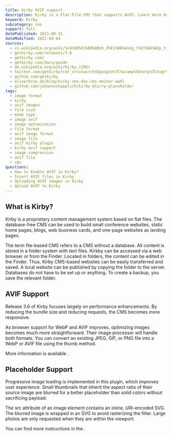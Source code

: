 ```yaml
---
title: Kirby AVIF support
description: Kirby is a Flat-File-CMS that supports AVIF. Learn more here.
keyword: Kirby
subcategory: cms
support: full
datePublished: 2021-09-21
dateModified: 2022-04-04
sources:
  - vi.wikipedia.org/wiki/%C4%90%E1%BB%8Bnh_d%E1%BA%A1ng_t%E1%BA%ADp_tin_h%C3%ACnh_%E1%BA%A3nh
  - getkirby.com/releases/3.6
  - getkirby.com/
  - getkirby.com/docs/guide
  - de.wikipedia.org/wiki/Kirby_(CMS)
  - twitter.com/getkirby?ref_src=twsrc%5Egoogle%7Ctwcamp%5Eserp%7Ctwgr%5Eauthor
  - github.com/getkirby
  - oliverbrux.de/blog/kirby-cms-das-cms-meiner-wahl
  - github.com/johannschopplich/kirby-blurry-placeholder
tags:
  - image format
  - kirby
  - avif images
  - file size
  - mime type
  - image avif
  - image optimization
  - file format
  - avif image format
  - image file
  - avif kirby plugin
  - kirby avif support
  - image compression
  - avif file
  - cms
questions:
  - How to Enable AVIF in Kirby?
  - Insert AVIF files in Kirby
  - Uploading AVIF images in Kirby
  - Upload AVIF to Kirby
---
```


## What is Kirby?

Kirby is a proprietary content management system based on flat files. The database-free CMS can be used to build small conference websites, static home pages, blogs, web business cards, and one-page websites as landing pages.

The term file-based CMS refers to a CMS without a database. All content is stored in a folder system with text files. Kirkby can be accessed via a web browser or from the Finder. Located in folders, the content can be edited in the Finder. Thus, Kirby CMS-based websites can be easily transferred and saved. A local website can be published by copying the folder to the server. Databases do not have to be set up or anything. To create a backup, you save the relevant folder.

## AVIF Support

Release 3.6 of Kirby focuses largely on performance enhancements. By reducing the bundle size and reducing requests, the CMS becomes more responsive.

As browser support for WebP and AVIF improves, optimizing images becomes much more straightforward. Their image processor will handle both formats. You can convert an existing JPEG, GIF, or PNG file into a WebP or AVIF file using the thumb method.

More information is available <Link href="getkirby.com/releases/3.6/" text="here"/>.

## Placeholder Support

Progressive image loading is implemented in this plugin, which improves user experience. Small thumbnails that inherit the aspect ratio of their source image are blurred for a better placeholder than solid colors without sacrificing payload.

The src attribute of an image element contains an inline, URI-encoded SVG. The blurred image is wrapped in an SVG to avoid rasterizing the filter. Large photos are only requested when they are within the viewport.

You can find more instructions in the <Link text="Github repository" href="github.com/johannschopplich/kirby-blurry-placeholder"/>.
